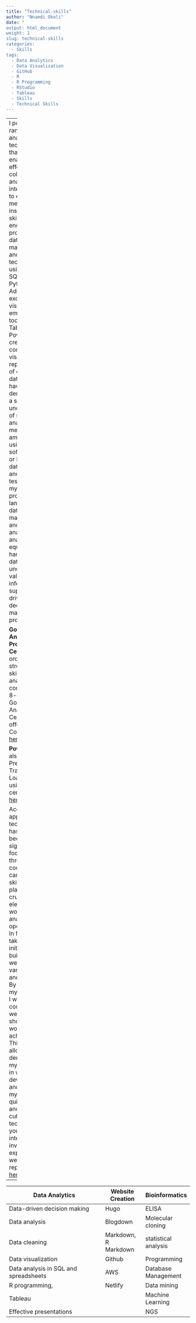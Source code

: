 ```yaml
---
title: "Technical-skills"
author: "Nnamdi Okoli"
date: "
output: html_document
weight: 1
slug: technical-skills
categories:
  - Skills
tags:
  - Data Analytics
  - Data Visualization
  - GitHub
  - R
  - R Programming
  - RStudio
  - Tableau
  - Skills
  - Technical Skills
---
```


---
I possess a range of data analyst technical skills that has enabled me to effectively collect, analyze, and interpret data to extract meaningful insights. These skills encompass my proficiency in data manipulation and cleansing techniques using tools like SQL, R, and Python. Additionally, I excel in data visualization, employing tools such as Tableau or Power BI to create compelling visual representations of complex data sets. I have also demonstrated a strong understanding of statistical analysis methods and I am skilled in using statistical software like R or Excel for data modeling and hypothesis testing, With my expertise in programming languages, database management, and statistical analysis, data analysts I am equipped to handle diverse data sets and uncover valuable information to support data-driven decision-making processes.

**Google Data Analytics Professional Certificate:** In order to strengthen my skills as a data analyst, I have completed the 8-course Google Data Analytics Certificate offered by Coursera--  <a href="https://coursera.org/share/a3a5eb388552f49346522d5c88844c4b" target="_blank">here</a>.  

**Power BI** I have also completed Prepare, Clean, Transform, and Load Data using Power BI certificate  <a href="https://coursera.org/share/7409fe1b5fba78b48b589f6f5a6d5c57" target="_blank">here</a>.

Acquiring and applying new technical skills has always been a significant focus throughout the course of my career. These skills have played a crucial role in elevating my work both analytically and operationally. In fact, I have taken the initiative to build my own website using various tools and platforms. By leveraging my knowledge I was able to construct a website that showcases my work and achievements. This project allowed me to demonstrate my proficiency in web development and highlight my ability to quickly learn and utilize cutting-edge technologies. If you're interested, I invite you to explore my website repository <a href="https://github.com/nnamdiokoli/portfolio" target="_blank">here</a>..


---

| **Data Analytics**                              | **Website Creation** | **Bioinformatics**   | 
| ----------------------------------------------- | -------------------- | -------------------- | 
| Data-driven decision making                     | Hugo                 | ELISA                | 
| Data analysis                                   | Blogdown             | Molecular cloning    | 
| Data cleaning                                   | Markdown, R Markdown | statistical analysis | 
| Data visualization                              | Github               | Programming          |  
| Data analysis in SQL and spreadsheets           | AWS                  | Database Management  |
| R programming,                                  | Netlify              | Data mining          |      
| Tableau                                         |                      | Machine Learning     |
| Effective presentations                         |                      | NGS                  |


